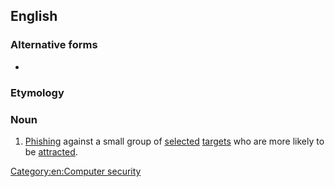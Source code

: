 {{also|spear phishing}}
==English==

===Alternative forms===
* {{l|en|spear phishing}}

===Etymology===
{{rfe|en}}

===Noun===
{{wikipedia|spear phishing}}
{{en-noun|-}}

# {{lb|en|Internet}} [[phishing|Phishing]] against a small group of [[selected]] [[target]]s who are more likely to be [[attracted]].

[[Category:en:Computer security]]